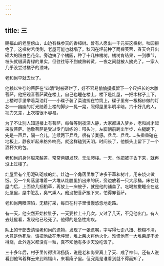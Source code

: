 ```yaml
---
---
---
```

title: 三
---



赐福山的老屋傍山，山边有株参天的香樟树。曾有人愿出一千元买这棵树，秋园拒绝了。这棵树若伐倒，老屋可能也就塌了。秋园在坪前种了两棵芙蓉，春天会开出硕大的粉白色花朵。旁边搞了个橘园，种了十几株橘树。橘树肯结果，一到季节，枝头就缀满青绿的果实，但往往等不到成熟转黄，一夜之间就被人摘光了。一家人几乎没尝过橘子的滋味。

老和尚早就去世了。

他赖以生存的菩萨在“四清”时被砸烂了，好不容易偷偷摸摸留下一个尺把长的木雕菩萨。他把观音菩萨藏在楼上，自己也睡在楼上，楼下是灶屋，一把木梯子上下。上楼时手里举着菜油灯——小碟子装了菜油搁在竹筒上，碟子里有一根棉纱做的灯芯——幽幽的灯光随着上楼的脚步一晃一晃，照得屋里半明半暗。六十好几的人，视力又差，上次楼很不容易。

为了不让别人知道楼上有菩萨，每每等到夜深人静，大家都进入梦乡，老和尚才起来敬菩萨。他敬菩萨是受过专门训练的：叩头时，左脚朝前跨出半步，右腿跪下，先是一声乒，隔一会儿，连续两下乒乓，很有节奏感。乒乓、乒乓……头重重磕在地板上，静夜听起来格外响亮，就这样磕到天明。时间长了，他额头上留下了一个酒杯大的包。

老和尚的身体越来越差，常常两腿发软，无法爬楼。一天，他把被子丢下来，就再没上过楼了。

灶屋里有个用泥砖砌成的灶。灶边一个角落里堆了许多干草和树叶，用来烧火做饭。另一个角落里堆着一大堆从灶膛里扒出来的灰，旁边放着一只大尿桶。床在灶屋门后，上面垫几捆稻草，再放上一床被子，就是他的铺盖了。吃喝拉撒睡全在这灶屋里，屋中脏乱，臭气熏人。他没把菩萨搬下来，怕得罪菩萨。

老和尚两眼深陷，无精打采，每日在村子里慢慢悠悠地走路。

有一天，他突然开始拉肚子，一天要拉上十几次。又过了几天，不见他出门。有人去灶屋看，发现他已经死了。他得的是急性痢疾。

队上的干部去清理老和尚的遗物，发现了一张遗嘱，字写得七歪八扭、模糊不清，大意是他死后，请把他放在禾坪里，堆上柴火将他火化。难怪他有一大堆柴却不舍得烧，此外连米都没有一粒，真不知他有多少天没吃饭了。

三十多年后，村子里传得沸沸扬扬，说是老和尚果真上了天、成了神仙。还有人说看到他驾着祥云来到赐福山，来看庵子里。但究竟是谁看到就不得而知了。